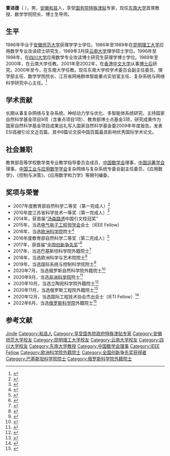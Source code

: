 {{Infobox person
| 姓名       = 曹进德
| 性别       = 男
| 出生日期   = {{birth year and age|1963}}
| 出生地点   = {{CHN}}[[安徽省|安徽省]][[和县|和县]]<ref>{{cite web|url=https://www.cnki.com.cn/Article/CJFDTotal-YJSZ201612002.htm|title=曹进德 教授|publisher=知网|accessdate=2021-08-07|archive-date=2021-08-07|archive-url=https://web.archive.org/web/20210807160730/https://www.cnki.com.cn/Article/CJFDTotal-YJSZ201612002.htm|dead-url=no}}</ref>
| 居住地     = [[南京市|南京市]]
| 国籍       = {{PRC}}
| 民族       = 
| 教育程度   = [[博士|博士]]
| 母校       = [[安徽师范大学|安徽师范大学]]<br />[[昆明理工大学|昆明理工大学]]<br />[[云南大学|云南大学]]<br />[[四川大学|四川大学]]
| 职业       = [[教授|教授]]
| 机构       = [[东南大学|东南大学]]
| 研究领域   = [[复杂网络|复杂网络]]与[[复杂系统|复杂系统]]、[[神经动力学|神经动力学]]、[[多智能体系统|多智能体系统]]
| 政党       = 
| 获奖       = {{Awards|award=教育部自然科学二等奖|year=2007年}}{{Awards|award=江苏省科学技术一等奖|year=2010年}}{{Awards|award=[[全国创新争先奖|全国创新争先奖]]|year=2017年}}
}}
'''曹进德'''（{{bd|1963年||}} ），男，[[安徽|安徽]][[和县|和县]]人，享受[[国务院特殊津贴|国务院特殊津贴]]专家，现任[[东南大学|东南大学]]首席教授、数学学院院长、博士生导师。

== 生平 ==
1986年毕业于[[安徽师范大学|安徽师范大学]]获理学学士学位。1986年至1989年在[[昆明理工大学|昆明理工大学]]应用数学专业攻读硕士研究生，1989年3月获[[云南大学|云南大学]]理学硕士学位。1996年至1998年，在[[四川大学|四川大学]]应用数学专业攻读博士研究生获理学博士学位。1989年至2000年，在云南大学任教。2001年至2002年，在[[香港中文大学|香港中文大学]]从事[[博士后|博士后]]研究。2000年至今，在东南大学任教。现任东南大学校学术委员会副主任委员、理学部主任、数学学院院长、江苏省网络群体智能重点实验室主任、复杂系统与网络科学研究中心主任。<ref>{{cite web|url=https://math.seu.edu.cn/jdc/list.htm|title=东南大学教师个人主页 曹进德|publisher=东南大学数学学院|accessdate=2021-08-07|archive-date=2021-08-07|archive-url=https://web.archive.org/web/20210807160731/https://math.seu.edu.cn/jdc/list.htm|dead-url=no}}</ref>

== 学术贡献 ==
长期从事复杂网络与复杂系统、神经动力学与优化、多智能体系统研究，主持国家自然科学基金项目9项（含重点项目1项）、教育部博士点基金3项，研究成果作为国家自然科学基金项目成果巡礼写入国家自然科学基金委2009年年度报告。发表ESI高被引论文近百篇，其中8篇论文获中国百篇最具影响优秀国际学术论文。

== 社会兼职 ==
教育部高等学校数学类专业教学指导委员会成员，[[中国数学会|中国数学会]]理事，[[中国运筹学会|中国运筹学会]]理事，[[中国工业与应用数学学会|中国工业与应用数学学会]]复杂网络与复杂系统专委会副主任委员，《应用数学》、《控制与决策》、《应用数学和力学》等期刊编委。

== 奖项与荣誉 ==
* 2007年度教育部自然科学二等奖（第一完成人）<ref>{{cite web|url=http://www.cutech.edu.cn/cn/kjjl/jybkjjl/sjxm/2007/11/1229478389995509.htm|title=2007年度高等学校科学技术奖授奖项目|publisher=教育部科技发展中心|accessdate=2020-11-02|archive-date=2018-12-09|archive-url=https://web.archive.org/web/20181209124535/http://www.cutech.edu.cn/cn/kjjl/jybkjjl/sjxm/2007/11/1229478389995509.htm|dead-url=no}}</ref>
* 2010年度江苏省科学技术一等奖（第一完成人）<ref>{{cite web|url=http://www.jiangsu.gov.cn/art/2011/2/25/art_46807_2680774.html|title=省政府关于2010年度江苏省科学技术奖励的决定|publisher=江苏省人民政府|date=2011-02-25|access-date=2018-12-08|archive-date=2018-12-09|archive-url=https://web.archive.org/web/20181209124100/http://www.jiangsu.gov.cn/art/2011/2/25/art_46807_2680774.html|dead-url=no}}</ref>
* 2014年，获首届“[[汤森路透|汤森路透]]中国引文桂冠奖”
* 2015年，当选[[电气电子工程师学会|电气电子工程师学会]]会士（IEEE Fellow）
* 2016年，当选[[欧洲科学院|欧洲科学院]]院士<ref>{{cite news|url=http://www.cingta.com/index.html?p=470|title=中国两位科学家当选为新一届欧洲科学院院士|publisher=青塔网|date=2016-06-19}}</ref>
* 2016年度教育部自然科学二等奖（第二完成人）<ref>{{cite web|url=http://www.cutech.edu.cn/cn/zxgz/2017/02/1487147750407547.htm|title=2016年度高等学校科学研究优秀成果奖（科学技术）授奖项目|publisher=教育部科技发展中心|accessdate=2020-11-02|archive-date=2020-02-22|archive-url=https://web.archive.org/web/20200222211744/http://www.cutech.edu.cn/cn/zxgz/2017/02/1487147750407547.htm|dead-url=no}}</ref>
* 2017年，获首届“[[全国创新争先奖|全国创新争先奖]]”<ref>{{cite news|url=https://math.seu.edu.cn/2017/0527/c15554a190360/page.htm|title=热烈祝贺曹进德院士荣获全国创新争先奖|publisher=东南大学数学学院|date=2017-05-27|accessdate=2020-11-02|archive-date=2017-09-07|archive-url=https://web.archive.org/web/20170907112359/http://math.seu.edu.cn/2017/0527/c15554a190360/page.htm|dead-url=no}}</ref>
* 2017年，当选巴基斯坦科学院外籍院士<ref>{{cite news|url=http://www.cms.org.cn/news/1412.html|title=中国数学会理事——东南大学曹进德教授当选巴基斯坦科学院外籍院士|publisher=中国数学会|date=2017-12-07|accessdate=2020-11-02|archive-date=2019-09-15|archive-url=https://web.archive.org/web/20190915123302/http://www.cms.org.cn/news/1412.html|dead-url=no}}</ref>
* 2018年，当选欧洲科学与艺术院院士<ref>{{cite news|url=https://www.seu.edu.cn/2018/0313/c17406a209402/page.htm|title=东南大学曹进德教授当选欧洲科学与艺术院院士|publisher=东南大学|date=2018-03-13|accessdate=2020-11-02|archive-date=2019-06-22|archive-url=https://web.archive.org/web/20190622070816/http://www.seu.edu.cn/2018/0313/c17406a209402/page.htm|dead-url=no}}</ref>
* 2019年，当选国际系统与控制科学院院士<ref>{{cite news|url=http://www.seu.edu.cn/2019/0213/c17406a262828/page.htm|title=东南大学曹进德教授当选国际系统与控制科学院院士|publisher=东南大学|date=2019-02-13|accessdate=2019-03-20|archive-date=2019-11-19|archive-url=https://web.archive.org/web/20191119092534/https://www.seu.edu.cn/2019/0213/c17406a262828/page.htm|dead-url=no}}</ref>
* 2020年7月，当选俄罗斯自然科学院外籍院士<ref>{{cite news|url=https://www.cingta.com/detail/17837|title=东南大学曹进德教授当选俄罗斯自然科学院外籍院士|publisher=青塔网|date=2020-07-30|accessdate=2020-11-02|archive-date=2020-10-01|archive-url=https://web.archive.org/web/20201001051556/https://www.cingta.com/detail/17837|dead-url=no}}</ref>
* 2020年9月，当选[[非洲科学院|非洲科学院]]院士<ref>{{cite news|url=https://www.cingta.com/newsdetail/3442|title=东南大学曹进德教授当选“非洲科学院院士”|publisher=青塔网|date=2020-09-22}}</ref>
* 2020年10月，当选立陶宛科学院外籍院士<ref>{{cite news|url=https://www.thepaper.cn/newsDetail_forward_9621661|title=东南大学曹进德教授当选立陶宛科学院外籍院士|publisher=澎湃新闻|date=2020-10-19}}</ref>
* 2020年11月，当选俄罗斯工程院外籍院士<ref>{{cite news|url=https://www.thepaper.cn/newsDetail_forward_10196858|title=东南大学曹进德教授当选俄罗斯工程院外籍院士|publisher=澎湃新闻|date=2020-11-29}}</ref>
* 2020年12月，当选国际工程技术协会杰出会士（IETI Fellow）<ref>{{cite news|url=https://math.seu.edu.cn/2020/1221/c15554a357207/page.htm|title=曹进德教授当选2021年度国际工程技术协会 (IETI)杰出会士(Distinguished Fellow)|publisher=东南大学数学学院|date=2020-12-21|accessdate=2021-01-22|archive-date=2021-01-29|archive-url=https://web.archive.org/web/20210129091008/https://math.seu.edu.cn/2020/1221/c15554a357207/page.htm|dead-url=no}}</ref>
* 2022年6月，当选[[俄罗斯科学院|俄罗斯科学院]]外籍院士<ref>{{cite news|url=http://news.haiwainet.cn/n/2022/0607/c3544146-32439465.html|title=东南大学曹进德教授当选俄罗斯科学院外籍院士|publisher=海外网|date=2022-06-07}}</ref>

== 参考文献 ==
{{Reflist|2}}

{{Navboxes 
| title  = 曹进德在[[中国数学会|中国数学会]]的职务
| list1  =
{{中国数学会第十二届理事会}}
{{中国数学会第十三届理事会}}
}}

{{Authority control}}
{{DEFAULTSORT:Cao曹}}
[[Category:曹姓|Jinde]]
[[Category:和县人|Category:和县人]]
[[Category:享受国务院政府特殊津贴专家|Category:享受国务院政府特殊津贴专家]]
[[Category:安徽师范大学校友|Category:安徽师范大学校友]]
[[Category:昆明理工大学校友|Category:昆明理工大学校友]]
[[Category:云南大学校友|Category:云南大学校友]]
[[Category:四川大学校友|Category:四川大学校友]]
[[Category:东南大学教授|Category:东南大学教授]]
[[Category:中国数学会理事|Category:中国数学会理事]]
[[Category:IEEE_Fellow|Category:IEEE Fellow]]
[[Category:欧洲科学院外籍院士|Category:欧洲科学院外籍院士]]
[[Category:全国创新争先奖获得者|Category:全国创新争先奖获得者]]
[[Category:巴基斯坦科学院院士|Category:巴基斯坦科学院院士]]
[[Category:俄罗斯科学院外籍院士|Category:俄罗斯科学院外籍院士]]